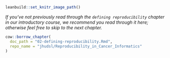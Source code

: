 
```r
leanbuild::set_knitr_image_path()
```

_If you've not previously read through the `defining reproducibility` chapter in our introductory course, we recommend you read through it here; otherwise feel free to skip to the next chapter._


```r
cow::borrow_chapter(
  doc_path = "02-defining-reproducibility.Rmd",
  repo_name = "jhudsl/Reproducibility_in_Cancer_Informatics"
)
```

